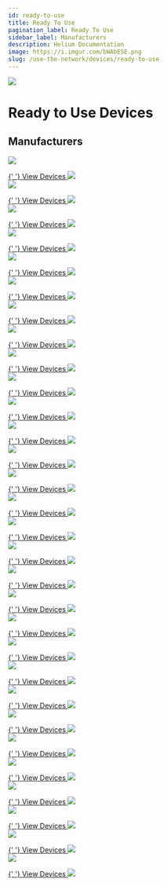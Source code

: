 ```yaml
---
id: ready-to-use
title: Ready To Use
pagination_label: Ready To Use
sidebar_label: Manufacturers
description: Helium Documentation
image: https://i.imgur.com/bWAbESE.png
slug: /use-the-network/devices/ready-to-use
---
```



<div class="container" style={{ padding: 0, marginBottom: 60 }}>
  <div class="row">
    <div class="col col--12">
      <div class="flex" style={{ border: 'none' }}>
        <img className="headericon" src={useBaseUrl('img/use-the-network/use1.svg')} />
        <div className="headertext">
          <h1 style={{ marginTop: 0 }}>Ready to Use Devices</h1>
          <h2 className="subtitle">Manufacturers</h2>
        </div>
      </div>
    </div>
  </div>
</div>

<div class="container" style={{ padding: 0 }}>
  <div class="row">
    <div class="col col--6" style={{ marginBottom: 100 }}>
      <a href="/use-the-network/devices/ready-to-use/abeeway/abeeway-geolocation-module">
        <img
          className="manufacturericon"
          src={useBaseUrl('img/use-the-network/devices/ready-to-use/abeeway/abeeway-logo.png')}
        />
      </a>
      <p></p>
      <a href="/use-the-network/devices/ready-to-use/abeeway/abeeway-geolocation-module">
        {' '}
        View Devices <img className="quicklinkarrow" src={useBaseUrl('img/icons/linkarrow.svg')} />
      </a>
    </div>
    <div class="col col--6" style={{ marginBottom: 100 }}>
      <a href="/use-the-network/devices/ready-to-use/adeunis/adeunis-field-test-device">
        <img
          className="manufacturericon"
          src={useBaseUrl('img/use-the-network/devices/ready-to-use/adeunis/adeunis-logo.png')}
        />
      </a>
      <p></p>
      <a href="/use-the-network/devices/ready-to-use/adeunis/adeunis-field-test-device">
        {' '}
        View Devices <img className="quicklinkarrow" src={useBaseUrl('img/icons/linkarrow.svg')} />
      </a>
    </div>
    <div class="col col--6" style={{ marginBottom: 100 }}>
      <a href="/use-the-network/devices/ready-to-use/aquascope/bvs">
        <img
          className="manufacturericon"
          src={useBaseUrl('img/use-the-network/devices/ready-to-use/aquascope/aquascope-logo.png')}
        />
      </a>
      <p></p>
      <a href="/use-the-network/devices/ready-to-use/aquascope/bvs">
        {' '}
        View Devices <img className="quicklinkarrow" src={useBaseUrl('img/icons/linkarrow.svg')} />
      </a>
    </div>
    <div class="col col--6" style={{ marginBottom: 100 }}>
      <a href="/use-the-network/devices/ready-to-use/beiselen/radar">
        <img
          className="manufacturericon"
          src={useBaseUrl('img/use-the-network/devices/ready-to-use/beiselen/beiselen-logo.png')}
        />
      </a>
      <p></p>
      <a href="/use-the-network/devices/ready-to-use/beiselen/radar">
        {' '}
        View Devices <img className="quicklinkarrow" src={useBaseUrl('img/icons/linkarrow.svg')} />
      </a>
    </div>
    <div class="col col--6" style={{ marginBottom: 100 }}>
      <a href="/use-the-network/devices/ready-to-use/boatofficer/boatofficerblue">
        <img
          className="manufacturericon"
          src={useBaseUrl(
            'img/use-the-network/devices/ready-to-use/boatofficer/boatofficer-logo.png',
          )}
        />
      </a>
      <p></p>
      <a href="/use-the-network/devices/ready-to-use/boatofficer/boatofficerblue">
        {' '}
        View Devices <img className="quicklinkarrow" src={useBaseUrl('img/icons/linkarrow.svg')} />
      </a>
    </div>
    <div class="col col--6" style={{ marginBottom: 100 }}>
      <a href="/use-the-network/devices/ready-to-use/bosch/tps110">
        <img
          className="manufacturericon"
          src={useBaseUrl('img/use-the-network/devices/ready-to-use/bosch/bosch-logo.png')}
        />
      </a>
      <p></p>
      <a href="/use-the-network/devices/ready-to-use/bosch/tps110">
        {' '}
        View Devices <img className="quicklinkarrow" src={useBaseUrl('img/icons/linkarrow.svg')} />
      </a>
    </div>
    <div class="col col--6" style={{ marginBottom: 100 }}>
      <a href="/use-the-network/devices/ready-to-use/comtac/lpn-td1">
        <img
          className="manufacturericon"
          src={useBaseUrl('img/use-the-network/devices/ready-to-use/comtac/comtac-logo.png')}
        />
      </a>
      <p></p>
      <a href="/use-the-network/devices/ready-to-use/comtac/lpn-td1">
        {' '}
        View Devices <img className="quicklinkarrow" src={useBaseUrl('img/icons/linkarrow.svg')} />
      </a>
    </div>
    <div class="col col--6" style={{ marginBottom: 100 }}>
      <a href="/use-the-network/devices/ready-to-use/decentlab/dl-iam">
        <img
          className="manufacturericon"
          src={useBaseUrl('img/use-the-network/devices/ready-to-use/decentlab/decentlab-logo.png')}
        />
      </a>
      <p></p>
      <a href="/use-the-network/devices/ready-to-use/decentlab/dl-iam">
        {' '}
        View Devices <img className="quicklinkarrow" src={useBaseUrl('img/icons/linkarrow.svg')} />
      </a>
    </div>
    <div class="col col--6" style={{ marginBottom: 100 }}>
      <a href="/use-the-network/devices/ready-to-use/develiot/rwmr">
        <img
          className="manufacturericon"
          src={useBaseUrl('img/use-the-network/devices/ready-to-use/develiot/develiot-logo.png')}
        />
      </a>
      <p></p>
      <a href="/use-the-network/devices/ready-to-use/develiot/rwmr">
        {' '}
        View Devices <img className="quicklinkarrow" src={useBaseUrl('img/icons/linkarrow.svg')} />
      </a>
    </div>
    <div class="col col--6" style={{ marginBottom: 100 }}>
      <a href="/use-the-network/devices/ready-to-use/digital-matter/oyster">
        <img
          className="manufacturericon"
          src={useBaseUrl(
            'img/use-the-network/devices/ready-to-use/digital-matter/digital-matter-logo.png',
          )}
        />
      </a>
      <p></p>
      <a href="/use-the-network/devices/ready-to-use/digital-matter/oyster">
        {' '}
        View Devices <img className="quicklinkarrow" src={useBaseUrl('img/icons/linkarrow.svg')} />
      </a>
    </div>
    <div class="col col--6" style={{ marginBottom: 100 }}>
      <a href="/use-the-network/devices/ready-to-use/dragino/rs485-ln">
        <img
          className="manufacturericon"
          src={useBaseUrl('img/use-the-network/devices/ready-to-use/dragino/dragino-logo.png')}
        />
      </a>
      <p></p>
      <a href="/use-the-network/devices/ready-to-use/dragino/rs485-ln">
        {' '}
        View Devices <img className="quicklinkarrow" src={useBaseUrl('img/icons/linkarrow.svg')} />
      </a>
    </div>
    <div class="col col--6" style={{ marginBottom: 100 }}>
      <a href="/use-the-network/devices/ready-to-use/enthutech/rs485-ln">
        <img
          className="manufacturericon"
          src={useBaseUrl('img/use-the-network/devices/ready-to-use/enthutech/enthutech-logo.png')}
        />
      </a>
      <p></p>
      <a href="/use-the-network/devices/ready-to-use/enthutech/rs485-ln">
        {' '}
        View Devices <img className="quicklinkarrow" src={useBaseUrl('img/icons/linkarrow.svg')} />
      </a>
    </div>
    <div class="col col--6" style={{ marginBottom: 100 }}>
      <a href="/use-the-network/devices/ready-to-use/imst/range-extender">
        <img
          className="manufacturericon"
          src={useBaseUrl('img/use-the-network/devices/ready-to-use/imst/imst-logo.png')}
        />
      </a>
      <p></p>
      <a href="/use-the-network/devices/ready-to-use/imst/range-extender">
        {' '}
        View Devices <img className="quicklinkarrow" src={useBaseUrl('img/icons/linkarrow.svg')} />
      </a>
    </div>
    <div class="col col--6" style={{ marginBottom: 100 }}>
      <a href="/use-the-network/devices/ready-to-use/iotsens/sound-device">
        <img
          className="manufacturericon"
          src={useBaseUrl('img/use-the-network/devices/ready-to-use/iotsens/iotsens-logo.png')}
        />
      </a>
      <p></p>
      <a href="/use-the-network/devices/ready-to-use/iotsens/sound-device">
        {' '}
        View Devices <img className="quicklinkarrow" src={useBaseUrl('img/icons/linkarrow.svg')} />
      </a>
    </div>
    <div class="col col--6" style={{ marginBottom: 100 }}>
      <a href="/use-the-network/devices/ready-to-use/izinto/izi-io-4840">
        <img
          className="manufacturericon"
          src={useBaseUrl('img/use-the-network/devices/ready-to-use/izinto/izinto-logo.png')}
        />
      </a>
      <p></p>
      <a href="/use-the-network/devices/ready-to-use/izinto/izi-io-4840">
        {' '}
        View Devices <img className="quicklinkarrow" src={useBaseUrl('img/icons/linkarrow.svg')} />
      </a>
    </div>
    <div class="col col--6" style={{ marginBottom: 100 }}>
      <a href="/use-the-network/devices/ready-to-use/laird/rs1xx-temp-rh-sensor">
        <img
          className="manufacturericon"
          src={useBaseUrl('img/use-the-network/devices/ready-to-use/laird/laird-logo.png')}
        />
      </a>
      <p></p>
      <a href="/use-the-network/devices/ready-to-use/laird/rs1xx-temp-rh-sensor">
        {' '}
        View Devices <img className="quicklinkarrow" src={useBaseUrl('img/icons/linkarrow.svg')} />
      </a>
    </div>
    <div class="col col--6" style={{ marginBottom: 100 }}>
      <a href="/use-the-network/devices/ready-to-use/mcf88/mcf-lw06davk">
        <img
          className="manufacturericon"
          src={useBaseUrl('img/use-the-network/devices/ready-to-use/mcf88/mcf88-logo.png')}
        />
      </a>
      <p></p>
      <a href="/use-the-network/devices/ready-to-use/mcf88/mcf-lw06davk">
        {' '}
        View Devices <img className="quicklinkarrow" src={useBaseUrl('img/icons/linkarrow.svg')} />
      </a>
    </div>
    <div class="col col--6" style={{ marginBottom: 100 }}>
      <a href="/use-the-network/devices/ready-to-use/mclimate/vicki">
        <img
          className="manufacturericon"
          src={useBaseUrl('img/use-the-network/devices/ready-to-use/mclimate/mclimate-logo.png')}
        />
      </a>
      <p></p>
      <a href="/use-the-network/devices/ready-to-use/mclimate/vicki">
        {' '}
        View Devices <img className="quicklinkarrow" src={useBaseUrl('img/icons/linkarrow.svg')} />
      </a>
    </div>
    <div class="col col--6" style={{ marginBottom: 100 }}>
      <a href="/use-the-network/devices/ready-to-use/milesight-iot/am107">
        <img
          className="manufacturericon"
          src={useBaseUrl(
            'img/use-the-network/devices/ready-to-use/milesight-iot/milesight-iot-logo.png',
          )}
        />
      </a>
      <p></p>
      <a href="/use-the-network/devices/ready-to-use/milesight-iot/am107">
        {' '}
        View Devices <img className="quicklinkarrow" src={useBaseUrl('img/icons/linkarrow.svg')} />
      </a>
    </div>
    <div class="col col--6" style={{ marginBottom: 100 }}>
      <a href="/use-the-network/devices/ready-to-use/moko/lw001-bg">
        <img
          className="manufacturericon"
          src={useBaseUrl('img/use-the-network/devices/ready-to-use/moko/moko-logo.png')}
        />
      </a>
      <p></p>
      <a href="/use-the-network/devices/ready-to-use/moko/lw001-bg">
        {' '}
        View Devices <img className="quicklinkarrow" src={useBaseUrl('img/icons/linkarrow.svg')} />
      </a>
    </div>
    <div class="col col--6" style={{ marginBottom: 100 }}>
      <a href="/use-the-network/devices/ready-to-use/netvox/r311a">
        <img
          className="manufacturericon"
          src={useBaseUrl('img/use-the-network/devices/ready-to-use/netvox/netvox-logo.png')}
        />
      </a>
      <p></p>
      <a href="/use-the-network/devices/ready-to-use/netvox/r311a">
        {' '}
        View Devices <img className="quicklinkarrow" src={useBaseUrl('img/icons/linkarrow.svg')} />
      </a>
    </div>
    <div class="col col--6" style={{ marginBottom: 100 }}>
      <a href="/use-the-network/devices/ready-to-use/nwave/nps310sm">
        <img
          className="manufacturericon"
          src={useBaseUrl('img/use-the-network/devices/ready-to-use/nwave/nwave-logo.png')}
        />
      </a>
      <p></p>
      <a href="/use-the-network/devices/ready-to-use/nwave/nps310sm">
        {' '}
        View Devices <img className="quicklinkarrow" src={useBaseUrl('img/icons/linkarrow.svg')} />
      </a>
    </div>
    <div class="col col--6" style={{ marginBottom: 100 }}>
      <a href="/use-the-network/devices/ready-to-use/rakwireless/rak7204">
        <img
          className="manufacturericon"
          src={useBaseUrl(
            'img/use-the-network/devices/ready-to-use/rakwireless/rakwireless-logo.png',
          )}
        />
      </a>
      <p></p>
      <a href="/use-the-network/devices/ready-to-use/rakwireless/rak7204">
        {' '}
        View Devices <img className="quicklinkarrow" src={useBaseUrl('img/icons/linkarrow.svg')} />
      </a>
    </div>
    <div class="col col--6" style={{ marginBottom: 100 }}>
      <a href="/use-the-network/devices/ready-to-use/seeed-studio/sensecap-soil-th">
        <img
          className="manufacturericon"
          src={useBaseUrl(
            'img/use-the-network/devices/ready-to-use/seeed-studio/seeed-studio-logo.png',
          )}
        />
      </a>
      <p></p>
      <a href="/use-the-network/devices/ready-to-use/seeed-studio/sensecap-soil-th">
        {' '}
        View Devices <img className="quicklinkarrow" src={useBaseUrl('img/icons/linkarrow.svg')} />
      </a>
    </div>
    <div class="col col--6" style={{ marginBottom: 100 }}>
      <a href="/use-the-network/devices/ready-to-use/sensedge/senstick-pro">
        <img
          className="manufacturericon"
          src={useBaseUrl('img/use-the-network/devices/ready-to-use/sensedge/sensedge-logo.png')}
        />
      </a>
      <p></p>
      <a href="/use-the-network/devices/ready-to-use/sensedge/senstick-pro">
        {' '}
        View Devices <img className="quicklinkarrow" src={useBaseUrl('img/icons/linkarrow.svg')} />
      </a>
    </div>
    <div class="col col--6" style={{ marginBottom: 100 }}>
      <a href="/use-the-network/devices/ready-to-use/tektelic/t000489x-smart-room-base">
        <img
          className="manufacturericon"
          src={useBaseUrl('img/use-the-network/devices/ready-to-use/tektelic/tektelic-logo.png')}
        />
      </a>
      <p></p>
      <a href="/use-the-network/devices/ready-to-use/tektelic/t000489x-smart-room-base">
        {' '}
        View Devices <img className="quicklinkarrow" src={useBaseUrl('img/icons/linkarrow.svg')} />
      </a>
    </div>
    <div class="col col--6" style={{ marginBottom: 100 }}>
      <a href="/use-the-network/devices/ready-to-use/tekzitel/tekzipark">
        <img
          className="manufacturericon"
          src={useBaseUrl('img/use-the-network/devices/ready-to-use/tekzitel/tekzitel-logo.png')}
        />
      </a>
      <p></p>
      <a href="/use-the-network/devices/ready-to-use/tekzitel/tekzipark">
        {' '}
        View Devices <img className="quicklinkarrow" src={useBaseUrl('img/icons/linkarrow.svg')} />
      </a>
    </div>
    <div class="col col--6" style={{ marginBottom: 100 }}>
      <a href="/use-the-network/devices/ready-to-use/the-things-products/the-things-node">
        <img
          className="manufacturericon"
          src={useBaseUrl(
            'img/use-the-network/devices/ready-to-use/the-things-products/ttn-logo.png',
          )}
        />
      </a>
      <p></p>
      <a href="/use-the-network/devices/ready-to-use/the-things-products/the-things-node">
        {' '}
        View Devices <img className="quicklinkarrow" src={useBaseUrl('img/icons/linkarrow.svg')} />
      </a>
    </div>
    <div class="col col--6" style={{ marginBottom: 100 }}>
      <a href="/use-the-network/devices/ready-to-use/victor/victor-trap-v4xx">
        <img
          className="manufacturericon"
          src={useBaseUrl('img/use-the-network/devices/ready-to-use/victor/victor-logo.png')}
        />
      </a>
      <p></p>
      <a href="/use-the-network/devices/ready-to-use/victor/victor-trap-v4xx">
        {' '}
        View Devices <img className="quicklinkarrow" src={useBaseUrl('img/icons/linkarrow.svg')} />
      </a>
    </div>
    <div class="col col--6" style={{ marginBottom: 100 }}>
      <a href="/use-the-network/devices/ready-to-use/origo/lorawan-watch">
        <img
          className="manufacturericon"
          src={useBaseUrl('img/use-the-network/devices/ready-to-use/origo/origo-logo.png')}
        />
      </a>
      <p></p>
      <a href="/use-the-network/devices/ready-to-use/origo/lorawan-watch">
        {' '}
        View Devices <img className="quicklinkarrow" src={useBaseUrl('img/icons/linkarrow.svg')} />
      </a>
    </div>
  </div>
</div>
